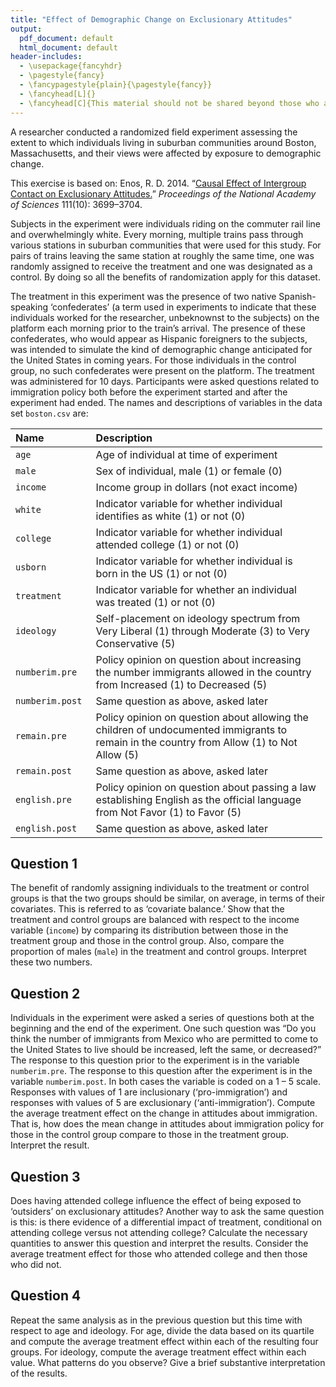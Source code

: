 ```yaml
---
title: "Effect of Demographic Change on Exclusionary Attitudes"
output: 
  pdf_document: default
  html_document: default
header-includes:
  - \usepackage{fancyhdr}
  - \pagestyle{fancy}
  - \fancypagestyle{plain}{\pagestyle{fancy}}
  - \fancyhead[L]{}
  - \fancyhead[C]{This material should not be shared beyond those who are enrolled in this class}
---
```


A researcher conducted a randomized field experiment assessing the
extent to which individuals living in suburban communities around
Boston, Massachusetts, and their views were affected by exposure to
demographic change. 

This exercise is based on: Enos, R. D. 2014. “[Causal Effect of 
Intergroup Contact on Exclusionary 
Attitudes.](http://dx.doi.org/10.1073/pnas.1317670111)” 
*Proceedings of the National Academy of Sciences* 111(10): 3699–3704.

Subjects in the experiment were individuals riding on the commuter
rail line and overwhelmingly white. Every morning, multiple trains
pass through various stations in suburban communities that were used
for this study. For pairs of trains leaving the same station at
roughly the same time, one was randomly assigned to receive the
treatment and one was designated as a control. By doing so all the
benefits of randomization apply for this dataset.

The treatment in this experiment was the presence of two native Spanish-speaking 
'confederates' (a term used in experiments to indicate that these
individuals worked for the researcher, unbeknownst to the subjects)
 on the platform each morning prior to the train's arrival. The
presence of these confederates, who would appear as Hispanic foreigners 
to the subjects,  was intended to
simulate the kind of demographic change anticipated for the United
States in coming years. For those individuals in the control group, no
such confederates were present on the platform. The treatment was
administered for 10 days.  Participants were asked questions related
to immigration policy both before the experiment started and after the
experiment had ended.  The names and
descriptions of variables in the data set `boston.csv` are:

 -------------------- ----------------------------------------------------------
 Name                 Description
 -------------------- ----------------------------------------------------------
 `age`                Age of individual at time of experiment 

 `male`               Sex of individual, male (1) or female (0) 

 `income`             Income group in dollars (not exact income) 

 `white`              Indicator variable for whether individual 
                      identifies as white (1) or not (0) 
                      
 `college`            Indicator variable for whether individual 
                      attended college (1) or not (0) 

 `usborn`             Indicator variable for whether individual is 
                      born in the US (1) or not (0) 

 `treatment`          Indicator variable for whether an individual 
                      was treated (1) or not (0) 

 `ideology`           Self-placement on ideology spectrum from Very Liberal (1) 
                      through Moderate (3) to Very Conservative (5) 

 `numberim.pre`       Policy opinion on question about increasing the number 
                      immigrants allowed in the country from Increased (1) to Decreased (5)

 `numberim.post`      Same question as above, asked later

 `remain.pre`         Policy opinion on question about allowing the children of 
                      undocumented immigrants to remain in the country from 
                      Allow (1) to Not Allow (5) 

 `remain.post`        Same question as above, asked later

 `english.pre`        Policy opinion on question about passing a law establishing 
                      English as the official language from Not Favor (1) to Favor (5) 

 `english.post`       Same question as above, asked later
 
 ------------------------------------------------------------------------------
 
## Question 1

The benefit of randomly assigning individuals to the treatment
  or control groups is that the two groups should be similar, on
  average, in terms of their covariates. This is referred to as
  'covariate balance.' Show that the treatment and control groups
  are balanced with respect to the income variable (`income`) by
  comparing its distribution between those in the treatment group and
  those in the control group.  Also, compare the proportion of males
  (`male`) in the treatment and control groups. Interpret these
  two numbers.

## Question 2
      
Individuals in the experiment were asked a series of questions
  both at the beginning and the end of the experiment. One such
  question was "Do you think the number of immigrants from Mexico who
  are permitted to come to the United States to live should be
  increased, left the same, or decreased?" The response to this
  question prior to the experiment is in the variable
  `numberim.pre`. The response to this question after the
  experiment is in the variable `numberim.post`. In both cases
  the variable is coded on a 1 -- 5 scale. Responses with values of 1
  are inclusionary ('pro-immigration') and responses with values of
  5 are exclusionary ('anti-immigration').  Compute the average
  treatment effect on the change in attitudes about immigration. That
  is, how does the mean change in attitudes about immigration policy
  for those in the control group compare to those in the treatment
  group. Interpret the result.

## Question 3

Does having attended college influence the effect of being
  exposed to 'outsiders' on exclusionary attitudes? Another way to
  ask the same question is this: is there evidence of a differential
  impact of treatment, conditional on attending college versus not
  attending college?  Calculate the necessary quantities to answer
  this question and interpret the results. Consider the average
  treatment effect for those who attended college and then those who
  did not.

## Question 4

Repeat the same analysis as in the previous question but this
  time with respect to age and ideology.  For age, divide the data
  based on its quartile and compute the average treatment effect
  within each of the resulting four groups.  For ideology, compute the
  average treatment effect within each value.  What patterns do you
  observe?  Give a brief substantive interpretation of the results.
    
